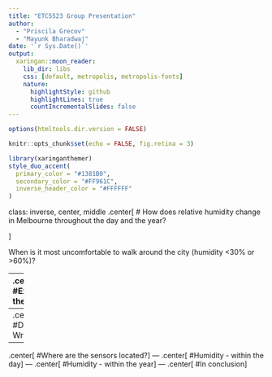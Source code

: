 ```yaml
---
title: "ETC5523 Group Presentation"  
author: 
  - "Priscila Grecov"
  - "Mayunk Bharadwaj"
date: '`r Sys.Date()`'
output:
  xaringan::moon_reader:
    lib_dir: libs
    css: [default, metropolis, metropolis-fonts]
    nature:
      highlightStyle: github
      highlightLines: true
      countIncrementalSlides: false
---
```


```r
options(htmltools.dir.version = FALSE)

knitr::opts_chunk$set(echo = FALSE, fig.retina = 3)

```

```r
library(xaringanthemer)
style_duo_accent(
  primary_color = "#1381B0",
  secondary_color = "#FF961C",
  inverse_header_color = "#FFFFFF"
)
```

class: inverse, center, middle
.center[
# How does relative humidity change in Melbourne throughout the day and the year? 

]

When is it most uncomfortable to walk around the city (humidity <30% or >60%)?

---
.center[
#Exploring the Data
]
---
.center[
#Data Wrangling
]
---
.center[
#Where are the sensors located?
]
---
.center[
#Humidity - within the day
]
---
.center[
#Humidity - within the year
]
---
.center[
#In conclusion
]




